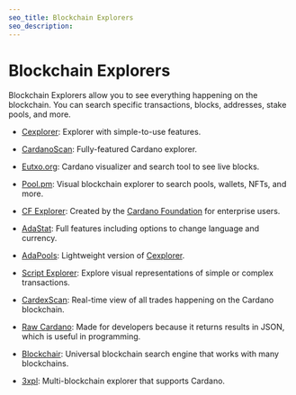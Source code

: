 ```yaml
---
seo_title: Blockchain Explorers
seo_description:
---
```


# Blockchain Explorers

Blockchain Explorers allow you to see everything happening on the blockchain. You can search specific transactions, blocks, addresses, stake pools, and more.

- [Cexplorer](https://cexplorer.io/): Explorer with simple-to-use features.

- [CardanoScan](https://cardanoscan.io/): Fully-featured Cardano explorer.

- [Eutxo.org](https://eutxo.org/): Cardano visualizer and search tool to see live blocks.
- [Pool.pm](https://pool.pm/): Visual blockchain explorer to search pools, wallets, NFTs, and more.

- [CF Explorer](https://beta.explorer.cardano.org/en/): Created by the [Cardano Foundation](https://cardanofoundation.org/) for enterprise users.

- [AdaStat](https://adastat.net/): Full features including options to change language and currency.

- [AdaPools](https://adapools.org/): Lightweight version of [Cexplorer](https://cexplorer.io/).

- [Script Explorer](https://www.script-explorer.com/): Explore visual representations of simple or complex transactions.

- [CardexScan](https://cardexscan.com/): Real-time view of all trades happening on the Cardano blockchain.

- [Raw Cardano](https://rawcardano.app/): Made for developers because it returns results in JSON, which is useful in programming.

- [Blockchair](https://blockchair.com/cardano): Universal blockchain search engine that works with many blockchains.

- [3xpl](https://3xpl.com/cardano): Multi-blockchain explorer that supports Cardano.

